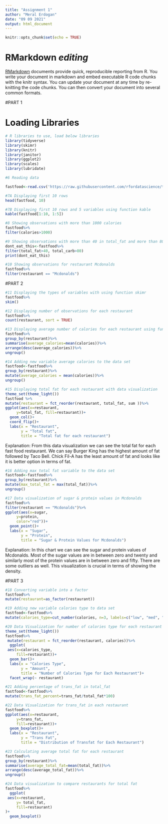 ```yaml
---
title: "Assignment 1"
author: "Meral Erdogan"
date: "09 09 2021"
output: html_document
---
```


```r
knitr::opts_chunk$set(echo = TRUE)
```

# RMarkdown ***editing***


[RMarkdown](https://rmarkdown.rstudio.com/lesson-8.html) documents provide quick, reproducible reporting from R. You write your document in markdown and embed executable R code chunks with the knitr syntax. You can update your document at any time by re-knitting the code chunks. You can then convert your document into several common formats.



#PART 1

# Loading Libraries

```r
# R libraries to use, load below libraries
library(tidyverse)
library(skimr)
library(knitr)
library(janitor)
library(ggplot2)
library(scales)
library(lubridate)
```




```r
#6 Reading data

fastfood<-read.csv('https://raw.githubusercontent.com/rfordatascience/tidytuesday/master/data/2018/2018-09-04/fastfood_calories.csv')
```


```r
#7A Displaying first 10 rows
head(fastfood, 10)
```

```r
#7B Displaying first 10 rows and 5 variables using function kable
kable(fastfood[1:10, 1:5])
```



```r
#8 Showing observations with more than 1000 calories
fastfood%>% 
filter(calories>1000) 
```

```r
#9 Showing observations with more than 40 in total_fat and more than 80 in total_carb 
dont_eat_this<-fastfood%>%
filter(total_fat>40, total_carb>80)
print(dont_eat_this)
```




```r
#10 Showing observations for restaurant Mcdonalds
fastfood%>%
filter(restaurant == "Mcdonalds")
```



#PART 2

```r
#11 Displaying the types of variables with using function skimr
fastfood%>% 
skim()
```



```r
#12 Displaying number of observations for each restaurant
fastfood%>% 
count(restaurant, sort = TRUE) 
```


```r
#13 Displaying average number of calories for each restaurant using function groupby 
fastfood%>% 
group_by(restaurant)%>% 
summarise(average_calories=mean(calories))%>%
arrange(desc(average_calories))%>%
ungroup()
```


```r
#14 Adding new variable average calories to the data set
fastfood<-fastfood%>% 
group_by(restaurant)%>% 
mutate(average_calories = mean(calories))%>%
ungroup()
```





```r
#15 Displaying total fat for each restaurant with data visualization
theme_set(theme_light())
fastfood %>%
mutate(restaurant = fct_reorder(restaurant, total_fat, sum ))%>%
ggplot(aes(x=restaurant,
     y=total_fat, fill=restaurant))+
  geom_col()+
  coord_flip()+
  labs(x = "Restaurant",
       y = "Total fat",
       title = "Total fat for each restaurant")
```

Explanation: From this data visualization we can see the total fat for each fast food restaurant. We can say Burger King has the highest amount of fat followed by Taco Bell. Chick Fil-A has the least amount of fat and looks like it is better option in terms of fat.


```r
#16 Adding max total fat variable to the data set
fastfood<-fastfood%>% 
group_by(restaurant)%>% 
mutate(max_total_fat = max(total_fat))%>%
ungroup()
```





```r
#17 Data visualization of sugar & protein values in Mcdonalds
fastfood%>%
filter(restaurant == "Mcdonalds")%>%
ggplot(aes(x=sugar,
     y=protein,
     color="red"))+
  geom_point()+
  labs(x = "Sugar",
       y = "Protein",
       title = "Sugar & Protein Values for Mcdonalds")
```
Explanation: In this chart we can see the sugar and protein values of Mcdonalds. Most of the sugar values are in between zero and twenty and similarly most of the protein values are in between zero and fifty. There are some outliers as well. This visualization is crucial in terms of showing the density.



#PART 3

```r
#18 Converting variable into a factor
fastfood%>%
mutate(restaurant=as_factor(restaurant))
```

```r
#19 Adding new variable calories type to data set
fastfood<-fastfood%>%
mutate(calories_type=cut_number(calories, n=3, labels=c("low", "med", "high"), ordered_result=TRUE))
```


```r
#20 Data Visualization for number of calories type for each restaurant
theme_set(theme_light())
fastfood%>%
 mutate(restaurant = fct_reorder(restaurant, calories))%>%
  ggplot(
 aes(x=calories_type,
     fill=restaurant))+
  geom_bar()+
  labs(x = "Calories Type",
       y = "Amount",
       title = "Number of Calories Type for Each Restaurant")+
  facet_wrap(~ restaurant)
```



```r
#21 Adding percentage of trans_fat in total_fat
fastfood<-fastfood%>%
mutate(trans_fat_percent=trans_fat/total_fat*100)
```


```r
#22 Data Visualization for trans_fat in each restaurant
fastfood%>%
ggplot(aes(x=restaurant,
     y=trans_fat,
     fill=restaurant))+
  geom_boxplot()+
  labs(x = "Restaurant",
       y = "Trans Fat",
       title = "Distribution of Transfat for Each Restaurant")
```


```r
#23 Calculating average total fat for each restaurant
fastfood%>%
group_by(restaurant)%>%
summarise(average_total_fat=mean(total_fat))%>%
arrange(desc(average_total_fat))%>%
ungroup()
```



```r
#24 Data visualization to compare restaurants for total fat
fastfood%>%
  ggplot(
 aes(x=restaurant,
     y= total_fat,
     fill=restaurant)
)+
  geom_boxplot()
```






